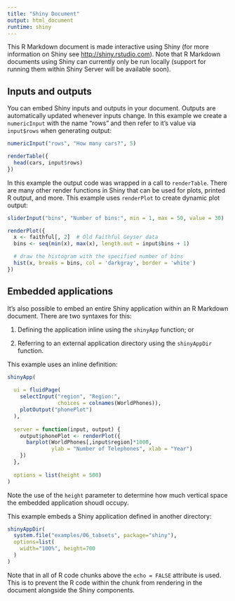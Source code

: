 ```yaml
---
title: "Shiny Document"
output: html_document
runtime: shiny
---
```


This R Markdown document is made interactive using Shiny (for more information on Shiny see <http://shiny.rstudio.com>). Note that R Markdown documents using Shiny can currently only be run locally (support for running them within Shiny Server will be available soon).

## Inputs and outputs

You can embed Shiny inputs and outputs in your document. Outputs are automatically updated whenever inputs change. In this example we create a `numericInput` with the name "rows" and then refer to it's value via `input$rows` when generating output:

```r
numericInput("rows", "How many cars?", 5)

renderTable({
  head(cars, input$rows)
})
```

In this example the output code was wrapped in a call to `renderTable`. There are many other render functions in Shiny that can be used for plots, printed R output, and more. This example uses `renderPlot` to create dynamic plot output:

```r
sliderInput("bins", "Number of bins:", min = 1, max = 50, value = 30)

renderPlot({
  x <- faithful[, 2]  # Old Faithful Geyser data
  bins <- seq(min(x), max(x), length.out = input$bins + 1)

  # draw the histogram with the specified number of bins
  hist(x, breaks = bins, col = 'darkgray', border = 'white')
})
```

## Embedded applications

It's also possible to embed an entire Shiny application within an R Markdown document. There are two syntaxes for this: 

1) Defining the application inline using the `shinyApp` function; or

2) Referring to an external application directory using the `shinyAppDir` function.

This example uses an inline definition:

```r
shinyApp(
  
  ui = fluidPage(
    selectInput("region", "Region:", 
                choices = colnames(WorldPhones)),
    plotOutput("phonePlot")
  ),
  
  server = function(input, output) {
    output$phonePlot <- renderPlot({
      barplot(WorldPhones[,input$region]*1000, 
              ylab = "Number of Telephones", xlab = "Year")
    })
  },
  
  options = list(height = 500)
)
```

Note the use of the `height` parameter to determine how much vertical space the embedded application shoudl occupy.

This example embeds a Shiny application defined in another directory:

```r
shinyAppDir(
  system.file("examples/06_tabsets", package="shiny"),
  options=list(
    width="100%", height=700
  )
)
```

Note that in all of R code chunks above the `echo = FALSE` attribute is used. This is to prevent the R code within the chunk from rendering in the document alongside the Shiny components.


